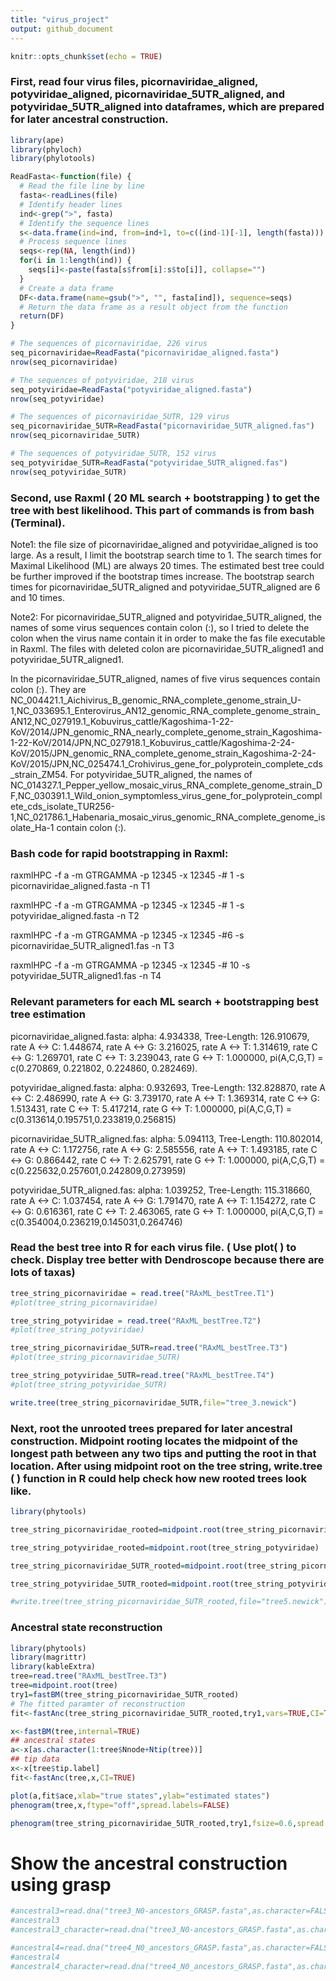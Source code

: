 ```yaml
---
title: "virus_project"
output: github_document
---
```


```r
knitr::opts_chunk$set(echo = TRUE)
```

### First, read four virus files, picornaviridae_aligned, potyviridae_aligned, picornaviridae_5UTR_aligned, and potyviridae_5UTR_aligned into dataframes, which are prepared for later ancestral construction.


```r
library(ape)
library(phyloch) 
library(phylotools)

ReadFasta<-function(file) {
  # Read the file line by line
  fasta<-readLines(file)
  # Identify header lines
  ind<-grep(">", fasta)
  # Identify the sequence lines
  s<-data.frame(ind=ind, from=ind+1, to=c((ind-1)[-1], length(fasta)))
  # Process sequence lines
  seqs<-rep(NA, length(ind))
  for(i in 1:length(ind)) {
    seqs[i]<-paste(fasta[s$from[i]:s$to[i]], collapse="")
  }
  # Create a data frame 
  DF<-data.frame(name=gsub(">", "", fasta[ind]), sequence=seqs)
  # Return the data frame as a result object from the function
  return(DF)
}

# The sequences of picornaviridae, 226 virus
seq_picornaviridae=ReadFasta("picornaviridae_aligned.fasta")
nrow(seq_picornaviridae)

# The sequences of potyviridae, 218 virus
seq_potyviridae=ReadFasta("potyviridae_aligned.fasta")
nrow(seq_potyviridae)

# The sequences of picornaviridae_5UTR, 129 virus
seq_picornaviridae_5UTR=ReadFasta("picornaviridae_5UTR_aligned.fas")
nrow(seq_picornaviridae_5UTR)

# The sequences of potyviridae_5UTR, 152 virus
seq_potyviridae_5UTR=ReadFasta("potyviridae_5UTR_aligned.fas")
nrow(seq_potyviridae_5UTR)

```

### Second, use Raxml ( 20 ML search + bootstrapping ) to get the tree with best likelihood. This part of commands is from bash (Terminal).

Note1: the file size of picornaviridae_aligned and potyviridae_aligned is too large. As a result, I limit the bootstrap search time to 1. The search times for Maximal Likelihood (ML) are always 20 times. The estimated best tree could be further improved if the bootstrap times increase. The bootstrap search times for picornaviridae_5UTR_aligned and potyviridae_5UTR_aligned are 6 and 10 times.

Note2: For picornaviridae_5UTR_aligned and potyviridae_5UTR_aligned, the names of some virus sequences contain colon (:), so I tried to delete the colon when the virus name contain it in order to make the fas file executable in Raxml. The files with deleted colon are picornaviridae_5UTR_aligned1 and potyviridae_5UTR_aligned1. 

In the picornaviridae_5UTR_aligned, names of five virus sequences contain colon (:). They are NC_004421.1_Aichivirus_B_genomic_RNA_complete_genome_strain_U-1,NC_033695.1_Enterovirus_AN12_genomic_RNA_complete_genome_strain_AN12,NC_027919.1_Kobuvirus_cattle/Kagoshima-1-22-KoV/2014/JPN_genomic_RNA_nearly_complete_genome_strain_Kagoshima-1-22-KoV/2014/JPN,NC_027918.1_Kobuvirus_cattle/Kagoshima-2-24-KoV/2015/JPN_genomic_RNA_complete_genome_strain_Kagoshima-2-24-KoV/2015/JPN,NC_025474.1_Crohivirus_gene_for_polyprotein_complete_cds_strain_ZM54. For potyviridae_5UTR_aligned, the names of NC_014327.1_Pepper_yellow_mosaic_virus_RNA_complete_genome_strain_DF,NC_030391.1_Wild_onion_symptomless_virus_gene_for_polyprotein_complete_cds_isolate_TUR256-1,NC_021786.1_Habenaria_mosaic_virus_genomic_RNA_complete_genome_isolate_Ha-1 contain colon (:).

### Bash code for rapid bootstrapping in Raxml: 

raxmlHPC -f a -m GTRGAMMA -p 12345 -x 12345 -# 1 -s picornaviridae_aligned.fasta -n T1      

raxmlHPC -f a -m GTRGAMMA -p 12345 -x 12345 -# 1 -s potyviridae_aligned.fasta -n T2 

raxmlHPC -f a -m GTRGAMMA -p 12345 -x 12345 -#6 -s picornaviridae_5UTR_aligned1.fas -n T3 

raxmlHPC -f a -m GTRGAMMA -p 12345 -x 12345 -# 10 -s potyviridae_5UTR_aligned1.fas -n T4 

### Relevant parameters for each ML search + bootstrapping best tree estimation

picornaviridae_aligned.fasta: alpha: 4.934338, Tree-Length: 126.910679, rate A <-> C: 1.448674, rate A <-> G: 3.216025, rate A <-> T: 1.314619, rate C <-> G: 1.269701, rate C <-> T: 3.239043, rate G <-> T: 1.000000, pi(A,C,G,T) = c(0.270869, 0.221802, 0.224860, 0.282469).

potyviridae_aligned.fasta: alpha: 0.932693, Tree-Length: 132.828870, rate A <-> C: 2.486990, rate A <-> G: 3.739170, rate A <-> T: 1.369314, rate C <-> G: 1.513431, rate C <-> T: 5.417214, rate G <-> T: 1.000000, pi(A,C,G,T) =  c(0.313614,0.195751,0.233819,0.256815)

picornaviridae_5UTR_aligned.fas: alpha: 5.094113, Tree-Length: 110.802014, rate A <-> C: 1.172756, rate A <-> G: 2.585556, rate A <-> T: 1.493185, rate C <-> G: 0.866442, rate C <-> T: 2.625791, rate G <-> T: 1.000000, pi(A,C,G,T) = c(0.225632,0.257601,0.242809,0.273959)

potyviridae_5UTR_aligned.fas: alpha: 1.039252, Tree-Length: 115.318660, rate A <-> C: 1.037454, rate A <-> G: 1.791470, rate A <-> T: 1.154272, rate C <-> G: 0.616361, rate C <-> T: 2.463065, rate G <-> T: 1.000000, pi(A,C,G,T) = c(0.354004,0.236219,0.145031,0.264746)


### Read the best tree into R for each virus file. ( Use plot( ) to check. Display tree better with Dendroscope because there are lots of taxas)

```r

tree_string_picornaviridae = read.tree("RAxML_bestTree.T1")
#plot(tree_string_picornaviridae)

tree_string_potyviridae = read.tree("RAxML_bestTree.T2")
#plot(tree_string_potyviridae)

tree_string_picornaviridae_5UTR=read.tree("RAxML_bestTree.T3")
#plot(tree_string_picornaviridae_5UTR)

tree_string_potyviridae_5UTR=read.tree("RAxML_bestTree.T4")
#plot(tree_string_potyviridae_5UTR)

write.tree(tree_string_picornaviridae_5UTR,file="tree_3.newick")

```

### Next, root the unrooted trees prepared for later ancestral construction. Midpoint rooting locates the midpoint of the longest path between any two tips and putting the root in that location. After using midpoint root on the tree string, write.tree ( ) function in R could help check how new rooted trees look like.

```r
library(phytools)

tree_string_picornaviridae_rooted=midpoint.root(tree_string_picornaviridae)

tree_string_potyviridae_rooted=midpoint.root(tree_string_potyviridae)

tree_string_picornaviridae_5UTR_rooted=midpoint.root(tree_string_picornaviridae_5UTR)

tree_string_potyviridae_5UTR_rooted=midpoint.root(tree_string_potyviridae_5UTR)

#write.tree(tree_string_picornaviridae_5UTR_rooted,file="tree5.newick")

```

### Ancestral state reconstruction
```r
library(phytools)
library(magrittr)
library(kableExtra)
tree=read.tree("RAxML_bestTree.T3")
tree=midpoint.root(tree)
try1=fastBM(tree_string_picornaviridae_5UTR_rooted)
# The fitted paramter of reconstruction
fit<-fastAnc(tree_string_picornaviridae_5UTR_rooted,try1,vars=TRUE,CI=TRUE)

x<-fastBM(tree,internal=TRUE)
## ancestral states
a<-x[as.character(1:tree$Nnode+Ntip(tree))]
## tip data
x<-x[tree$tip.label]
fit<-fastAnc(tree,x,CI=TRUE)

plot(a,fit$ace,xlab="true states",ylab="estimated states")
phenogram(tree,x,ftype="off",spread.labels=FALSE)

phenogram(tree_string_picornaviridae_5UTR_rooted,try1,fsize=0.6,spread.costs=c(1,0))

```


# Show the ancestral construction using grasp

```r
#ancestral3=read.dna("tree3_N0-ancestors_GRASP.fasta",as.character=FALSE,format="fasta")
#ancestral3
#ancestral3_character=read.dna("tree3_N0-ancestors_GRASP.fasta",as.character=TRUE,format="fasta")

#ancestral4=read.dna("tree4_N0_ancestors_GRASP.fasta",as.character=FALSE,format="fasta")
#ancestral4
#ancestral4_character=read.dna("tree4_N0_ancestors_GRASP.fasta",as.character=TRUE,format="fasta")


```


